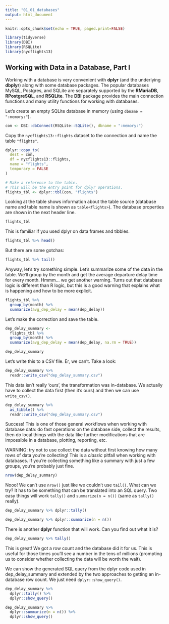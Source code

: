 ```yaml
---
title: "01_01_databases"
output: html_document
---
```


```r
knitr::opts_chunk$set(echo = TRUE, paged.print=FALSE)

library(tidyverse)
library(DBI)
library(RSQLite)
library(nycflights13)
```

## Working with Data in a Database, Part I

Working with a database is very convenient with **dplyr** (and the underlying **dbplyr**) along with some database packages. The popular databases MySQL, Postgres, and SQLite are separately supported by the **RMariaDB**, **RPostgreSQL**, and **RSQLite**. The **DBI** package provides the main connection functions and many utility functions for working with databases.

Let's create an empty SQLite database in memory (using `dbname = ":memory:"`).

```r
con <- DBI::dbConnect(RSQLite::SQLite(), dbname = ":memory:")
```

Copy the `nycflights13::flights` dataset to the connection and name the table `"flights"`.

```r
dplyr::copy_to(
  dest = con, 
  df = nycflights13::flights,
  name = "flights",
  temporary = FALSE
)
```

```r
# Make a reference to the table.
# This will be the entry point for dplyr operations.
flights_tbl <- dplyr::tbl(con, "flights")
```

Looking at the table shows information about the table source (database name and table name is shown as `table<flights>`). The database properties are shown in the next header line. 

```r
flights_tbl
```

This is familiar if you used dplyr on data frames and tibbles.

```r
flights_tbl %>% head()
```

But there are some gotchas:

```r
flights_tbl %>% tail()
```

Anyway, let's try something simple. Let's summarize some of the data in the table. We'll group by the month and get the average departure delay time for every month. Hmmm... we get another warning. Turns out that database logic is different than R logic, but this is a good warning that explains what is happening and how to be more explicit.

```r
flights_tbl %>%
  group_by(month) %>%
  summarize(avg_dep_delay = mean(dep_delay))
```

Let's make the correction and save the table.

```r
dep_delay_summary <- 
  flights_tbl %>%
  group_by(month) %>%
  summarize(avg_dep_delay = mean(dep_delay, na.rm = TRUE))

dep_delay_summary
```

Let's write this to a CSV file. Er, we can't. Take a look:

```r
dep_delay_summary %>%
  readr::write_csv("dep_delay_summary.csv")
```

This data isn't really 'ours', the transformation was in-database. We actually have to collect the data first (then it's ours) and then we can use `write_csv()`.

```r
dep_delay_summary %>%
  as_tibble() %>%
  readr::write_csv("dep_delay_summary.csv")
```

Success! This is one of those general workflows when working with database data: do fast operations on the database side, collect the results, then do local things with the data like further modifications that are impossible in a database, plotting, reporting, etc.

WARNING: try not to use collect the data without first knowing how many rows of data you're collecting! This is a *classic* pitfall when working with databases. If you're collecting something like a summary with just a few groups, you're probably just fine.

```r
nrow(dep_delay_summary)
```

Nooo! We can't use `nrow()` just like we couldn't use `tail()`. What can we try? It has to be something that can be translated into an SQL query. Two easy things will work `tally()` and `summarize(n = n())` (same as `tally()` really).

```r
dep_delay_summary %>% dplyr::tally()
```

```r
dep_delay_summary %>% dplyr::summarize(n = n())
```

There is another **dplyr** function that will work. Can you find out what it is?

```r
dep_delay_summary %>% tally()
```

This is great! We got a row count and the database did it for us. This is useful for those times you'll see a number in the tens of millions (prompting us to consider whether collecting the data will be worth the wait).

We can show the generated SQL query from the dplyr code used in dep_delay_summary and extended by the two approaches to getting an in-database row count. We just need `dplyr::show_query()`.

```r
dep_delay_summary %>% 
  dplyr::tally() %>%
  dplyr::show_query()
```

```r
dep_delay_summary %>% 
  dplyr::summarize(n = n()) %>%
  dplyr::show_query()
```

